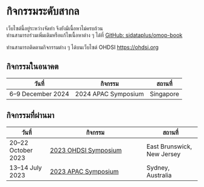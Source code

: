 # กิจกรรมระดับสากล

:::{.callout-warning}
เว็บไซต์นี้อยู่ระหว่างจัดทำ จึงยังมีเนื้อหาไม่ครบถ้วน   
ท่านสามารถร่วมเพิ่มเติมหรือแก้ไขเนื้อหาต่าง ๆ ได้ที่ [GitHub: sidataplus/omop-book](https://github.com/sidataplus/omop-book) 
:::

:::{.callout-tip}
ท่านสามารถติดตามกิจกรรมต่าง ๆ ได้บนเว็บไซต์ OHDSI [https://ohdsi.org](https://ohdsi.org)
:::

## กิจกรรมในอนาคต
| วันที่ | กิจกรรม | สถานที่ |
| --- | ------- | ---- |
| 6–9 December 2024 | 2024 APAC Symposium | Singapore |

## กิจกรรมที่ผ่านมา

| วันที่ | กิจกรรม | สถานที่ |
| --- | ------- | ---- |
| 20–22 October 2023 | [2023 OHDSI Symposium](https://www.ohdsi.org/ohdsi2023/) | East Brunswick, New Jersey |
| 13–14 July 2023 | [2023 APAC Symposium](https://ohdsi.org/2023apacsymposium/) | Sydney, Australia |
